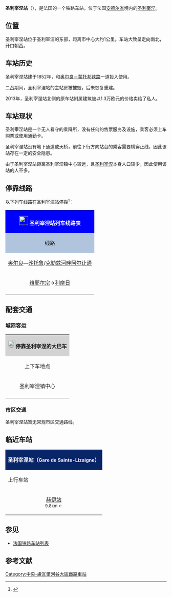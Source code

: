 {{Infobox station
| name          =[[File:Sncf-logo.svg|32x32px]]圣利宰涅站<br>Gare de Sainte-Lizaigne
| type          = [[法国铁路|法国铁路]]
| image = 圣利泽尼站（Gare de Sainte-Lizaigne）.jpg
| image_size    = 
| address       = {{FRA}}[[安德尔省|安德尔省]][[圣利宰涅|圣利宰涅]]
| latd          = 47
| latm          = 00
| lats          = 11
| latNS         = N
| longd         = 2
| longm         = 01
| longs         = 49
| longEW        = E
| operator = [[File:Sncf-logo.svg|32x32px]]
| coordinates_display = yes
| iso_region    = FR
| line          = 
* [[奥尔良－蒙托邦铁路|奥尔良－蒙托邦铁路]]（POLT的一部分）
| platform      = 2侧式站台
| tracks        = 2
| elevation = 123米
| opened        = 1852年
| rebuilt = （不详）
| status = 使用中
| closed        = 
| passengers= 2,566人次<ref>{{Cite web|url=https://ressources.data.sncf.com/explore/dataset/frequentation-gares/?sort=voyageurs_2014&q=lizaigne|title=Fréquentation en gares|accessdate=2016-11-13|author=SNCF|date=|language=法语|publisher=SNCF Open Data|archive-date=2018-01-05|archive-url=https://web.archive.org/web/20180105011908/https://ressources.data.sncf.com/explore/dataset/frequentation-gares/?sort=voyageurs_2014&q=lizaigne|dead-url=no}}</ref>
| pass_year= 2015年
| station_type = 乘降所
| connections = 
| route_map =
| map_locator   = 
| note =
}}

'''圣利宰涅站'''（{{lang-fr|Gare de Sainte-Lizaigne}}），是法国的一个铁路车站，位于法国[[安德尔省|安德尔省]]境内的[[圣利宰涅|圣利宰涅]]。

==位置==

圣利宰涅站位于圣利宰涅的东部，距离市中心大约1公里。车站大致呈走向南北，开口朝西。

==车站历史==

圣利宰涅站建于1852年，和[[奥尔良－蒙托邦铁路|奥尔良－蒙托邦铁路]]一道投入使用。

二战期间，圣利宰涅站的主站房被摧毁，后未恢复重建。

2013年，圣利宰涅站北侧的原车站附属建筑被以1.3万欧元的价格卖给了私人。

==车站现状==

圣利宰涅站是一个无人看守的乘降所，没有任何的售票服务及设施，乘客必须上车购票或使用通勤卡。

圣利宰涅站没有地下通道或天桥，前往下行方向站台的乘客需要横穿正线，因此该站存在一定的安全隐患。

由于圣利宰涅站距离圣利宰涅镇中心较远，且[[圣利宰涅|圣利宰涅]]本身人口较少，因此使用该站的人不多。

== 停靠线路 ==

{{动态列表|最后更新时间：2016年4月15日。本章节内容仅供参考，不排除临时性的变更。欢迎修正和补充}}

以下列车线路在圣利宰涅站停靠<ref>{{Cite web|url=http://www.ter.sncf.com/centre-val-de-loire/gares/87597054/Ste-Lizaigne/prochains-departs|title=圣利宰涅站实时列车时刻表|accessdate=2016-04-15|author=SNCF|date=|language=法语|publisher=TER Centre-Val-de-Loire|archive-date=2018-01-05|archive-url=https://web.archive.org/web/20180105070256/https://www.ter.sncf.com/centre-val-de-loire/gares/87597054/Ste-Lizaigne/prochains-departs|dead-url=no}}</ref>：

{| class="wikitable mw-collapsible" 
|colspan="5" style="background:#0000FF" align="center" |[[File:Sncf-logo.svg|28x28px]] <font color=#FFFFFF>'''圣利宰涅站列车线路表'''</font>
|-
!style="background:#B0C4DE"| 线路
!style="background:#B0C4DE"|车种
!style="background:#B0C4DE"|上一站
!style="background:#B0C4DE"|下一站
!style="background:#B0C4DE"|大致运行频率{{noteTag|name=noteA}}
|-
|[[奥尔良站|奥尔良]]—[[沙托鲁站|沙托鲁]]/[[克勒兹河畔阿尔让通站|克勒兹河畔阿尔让通]]
| rowspan="2" align="center" |'''[[法国大区列车|TER]]'''
|[[赫伊站|赫伊]]
|[[伊苏丹站|伊苏丹]]
|每天2趟左右
|-
|[[维耶尔宗城站|维耶尔宗]]→[[利摩日贝尼迪克坦站|利摩日]]
|[[赫伊站|赫伊]]
|[[伊苏丹站|伊苏丹]]
|每天1趟（单程）{{noteTag|name=noteB}}
|-
|colspan="5" style="background:#FFFFFF"|{{noteFoot|1=
{{noteTag|name=noteA|1=在本栏中，往返1次为"1趟"；除特别标明外，其数据仅工作日有效，周末及节假日列车数量可能会减少}}
{{noteTag|name=noteB|1=周日及节假日停运}}
}}
|}

==配套交通==

===城际客运===

{| class="wikitable mw-collapsible" 
|colspan="3" align="center" style="background:#D3D3D3" |[[File:BSicon_BUS.svg|24x24px]]'''停靠圣利宰涅的大巴车'''
|-
!align="center" |上下车地点
!align="center" |运营单位
!align="center" |主要线路及目的地{{noteTag|name=noteA}}
|-
| rowspan="1" align="center" |圣利宰涅镇中心{{noteTag|name=noteD}}
|align="center" |[[法国国家铁路|SNCF]]<br>Car TER{{noteTag|name=noteB}}
|
* 1.3线{{noteTag|name=noteC}}：[[维耶尔宗|维耶尔宗]]、[[赫伊|赫伊]]、[[伊苏丹|伊苏丹]]
* ''当铁路线施工或罢工时，SNCF可能也会提供途径该线路沿途站点的大巴车''
|-
|colspan="3" style="background:#FFFFFF"|{{noteFoot|1=
{{noteTag|name=noteA|1=本栏不包括可以联程中转前往的目的地}}
{{noteTag|name=noteB|1=其车票可与SNCF的同线路车票通用}}
{{noteTag|name=noteC|1=周日及节假日停运}}
{{noteTag|name=noteD|1=距离圣利宰涅站大约1公里}}
}}
|}

===市区交通===
圣利宰涅站暂无常规市区交通路线。
==临近车站==

{|class="wikitable mw-collapsible" style="margin: 0 auto; text-align:center; width:42em;"
|colspan="3"  style="background:#082567" |<font color=#FFFFFF>'''圣利宰涅站（<span style="font-size:11pt;">Gare de Sainte-Lizaigne</span>）'''</font>
|-
!上行车站
!线路
!下行车站
|-
|align="center" |[[赫伊站|赫伊站]] <br><span style="font-size:small">9.8km ←</span>
|align="center" |'''POLT'''（[[奥尔良－蒙托邦铁路|奥尔良－蒙托邦铁路]]）
|align="center" |[[伊苏丹站|伊苏丹站]]<br><span style="font-size:small">→ 7km</span>
|}

==参见==
* [[法国铁路车站列表|法国铁路车站列表]]

== 参考文献 ==
{{Reflist}}

[[Category:中央-盧瓦爾河谷大區鐵路車站|Category:中央-盧瓦爾河谷大區鐵路車站]]